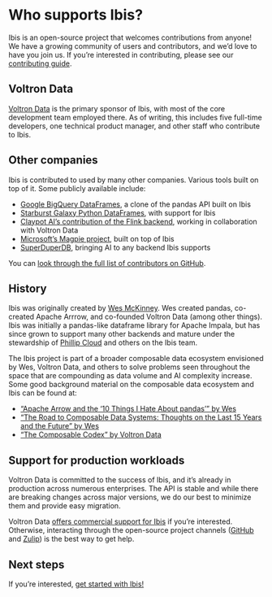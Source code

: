 # Who supports Ibis?

Ibis is an open-source project that welcomes contributions from anyone! We have
a growing community of users and contributors, and we'd love to have you join
us. If you're interested in contributing, please see our [contributing
guide](/contribute).

## Voltron Data

[Voltron Data](https://voltrondata.com) is the primary sponsor of Ibis, with
most of the core development team employed there. As of writing, this includes
five full-time developers, one technical product manager, and other staff who
contribute to Ibis.

## Other companies

Ibis is contributed to used by many other companies. Various tools built on
top of it. Some publicly available include:

- [Google BigQuery DataFrames](https://github.com/googleapis/python-bigquery-dataframes), a clone of the pandas API built on Ibis
- [Starburst Galaxy Python DataFrames](https://www.starburst.io/blog/introducing-python-dataframes/), with support for Ibis
- [Claypot AI's contribution of the Flink backend](https://github.com/claypotai/ibis-flink-example), working in collaboration with Voltron Data
- [Microsoft's Magpie project](https://www.microsoft.com/en-us/research/project/magpie-2/), built on top of Ibis
- [SuperDuperDB](https://github.com/SuperDuperDB/superduperdb), bringing AI to any backend Ibis supports

You can [look through the full list of contributors on
GitHub](https://github.com/ibis-project/ibis/graphs/contributors).

## History

Ibis was originally created by [Wes McKinney](https://wesmckinney.com/). Wes
created pandas, co-created Apache Arrrow, and co-founded Voltron Data (among
other things). Ibis was initially a pandas-like dataframe library for Apache
Impala, but has since grown to support many other backends and mature under the
stewardship of [Phillip Cloud](https://github.com/cpcloud) and others on the
Ibis team.

The Ibis project is part of a broader composable data ecosystem envisioned by
Wes, Voltron Data, and others to solve problems seen throughout the space that
are compounding as data volume and AI complexity increase. Some good background
material on the composable data ecosystem and Ibis can be found at:

- ["Apache Arrow and the '10 Things I Hate About pandas'" by Wes](https://wesmckinney.com/blog/apache-arrow-pandas-internals/)
- ["The Road to Composable Data Systems: Thoughts on the Last 15 Years and the Future" by Wes](https://wesmckinney.com/blog/looking-back-15-years/)
- ["The Composable Codex" by Voltron Data](https://voltrondata.com/codex)

## Support for production workloads

Voltron Data is committed to the success of Ibis, and it's already in production
across numerous enterprises. The API is stable and while there are breaking
changes across major versions, we do our best to minimize them and provide easy
migration.

Voltron Data [offers commercial support for
Ibis](https://voltrondata.com/enterprise-support) if you're interested.
Otherwise, interacting through the open-source project channels
([GitHub](https://github.com/ibis-project/ibis) and
[Zulip](https://ibis-project.zulipchat.com)) is the best way to get help.

## Next steps

If you're interested, [get started with Ibis!](../tutorials/getting_started.qmd)
